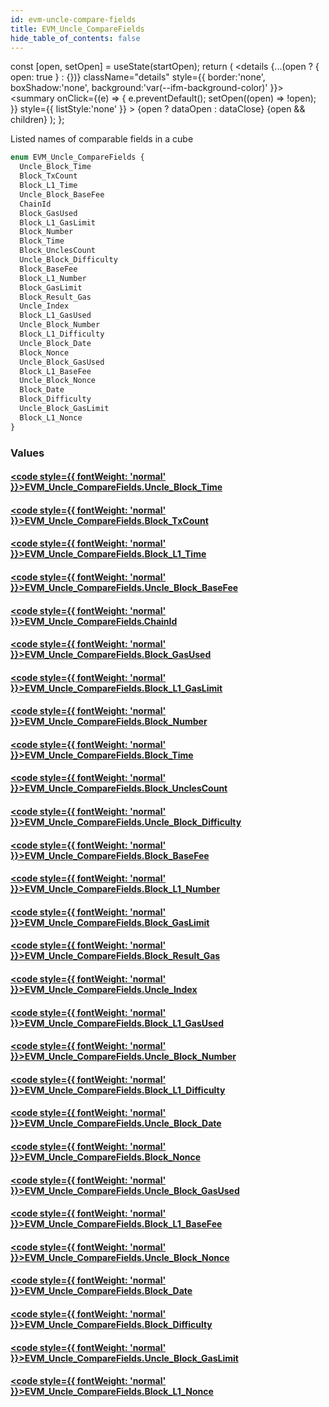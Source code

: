 ```yaml
---
id: evm-uncle-compare-fields
title: EVM_Uncle_CompareFields
hide_table_of_contents: false
---
```







  const [open, setOpen] = useState(startOpen);
  return (
    <details {...(open ? { open: true } : {})} className="details" style={{ border:'none', boxShadow:'none', background:'var(--ifm-background-color)' }}>
      <summary
        onClick={(e) => {
          e.preventDefault();
          setOpen((open) => !open);
        }}
        style={{ listStyle:'none' }}
      >
      {open ? dataOpen : dataClose}
      </summary>
      {open && children}
    </details>
  );
};




Listed names of comparable fields in a cube


```graphql
enum EVM_Uncle_CompareFields {
  Uncle_Block_Time
  Block_TxCount
  Block_L1_Time
  Uncle_Block_BaseFee
  ChainId
  Block_GasUsed
  Block_L1_GasLimit
  Block_Number
  Block_Time
  Block_UnclesCount
  Uncle_Block_Difficulty
  Block_BaseFee
  Block_L1_Number
  Block_GasLimit
  Block_Result_Gas
  Uncle_Index
  Block_L1_GasUsed
  Uncle_Block_Number
  Block_L1_Difficulty
  Uncle_Block_Date
  Block_Nonce
  Uncle_Block_GasUsed
  Block_L1_BaseFee
  Uncle_Block_Nonce
  Block_Date
  Block_Difficulty
  Uncle_Block_GasLimit
  Block_L1_Nonce
}
```




### Values

#### [<code style={{ fontWeight: 'normal' }}>EVM_Uncle_CompareFields.<b>Uncle_Block_Time</b></code>](#) 
> 
> 

#### [<code style={{ fontWeight: 'normal' }}>EVM_Uncle_CompareFields.<b>Block_TxCount</b></code>](#) 
> 
> 

#### [<code style={{ fontWeight: 'normal' }}>EVM_Uncle_CompareFields.<b>Block_L1_Time</b></code>](#) 
> 
> 

#### [<code style={{ fontWeight: 'normal' }}>EVM_Uncle_CompareFields.<b>Uncle_Block_BaseFee</b></code>](#) 
> 
> 

#### [<code style={{ fontWeight: 'normal' }}>EVM_Uncle_CompareFields.<b>ChainId</b></code>](#) 
> 
> 

#### [<code style={{ fontWeight: 'normal' }}>EVM_Uncle_CompareFields.<b>Block_GasUsed</b></code>](#) 
> 
> 

#### [<code style={{ fontWeight: 'normal' }}>EVM_Uncle_CompareFields.<b>Block_L1_GasLimit</b></code>](#) 
> 
> 

#### [<code style={{ fontWeight: 'normal' }}>EVM_Uncle_CompareFields.<b>Block_Number</b></code>](#) 
> 
> 

#### [<code style={{ fontWeight: 'normal' }}>EVM_Uncle_CompareFields.<b>Block_Time</b></code>](#) 
> 
> 

#### [<code style={{ fontWeight: 'normal' }}>EVM_Uncle_CompareFields.<b>Block_UnclesCount</b></code>](#) 
> 
> 

#### [<code style={{ fontWeight: 'normal' }}>EVM_Uncle_CompareFields.<b>Uncle_Block_Difficulty</b></code>](#) 
> 
> 

#### [<code style={{ fontWeight: 'normal' }}>EVM_Uncle_CompareFields.<b>Block_BaseFee</b></code>](#) 
> 
> 

#### [<code style={{ fontWeight: 'normal' }}>EVM_Uncle_CompareFields.<b>Block_L1_Number</b></code>](#) 
> 
> 

#### [<code style={{ fontWeight: 'normal' }}>EVM_Uncle_CompareFields.<b>Block_GasLimit</b></code>](#) 
> 
> 

#### [<code style={{ fontWeight: 'normal' }}>EVM_Uncle_CompareFields.<b>Block_Result_Gas</b></code>](#) 
> 
> 

#### [<code style={{ fontWeight: 'normal' }}>EVM_Uncle_CompareFields.<b>Uncle_Index</b></code>](#) 
> 
> 

#### [<code style={{ fontWeight: 'normal' }}>EVM_Uncle_CompareFields.<b>Block_L1_GasUsed</b></code>](#) 
> 
> 

#### [<code style={{ fontWeight: 'normal' }}>EVM_Uncle_CompareFields.<b>Uncle_Block_Number</b></code>](#) 
> 
> 

#### [<code style={{ fontWeight: 'normal' }}>EVM_Uncle_CompareFields.<b>Block_L1_Difficulty</b></code>](#) 
> 
> 

#### [<code style={{ fontWeight: 'normal' }}>EVM_Uncle_CompareFields.<b>Uncle_Block_Date</b></code>](#) 
> 
> 

#### [<code style={{ fontWeight: 'normal' }}>EVM_Uncle_CompareFields.<b>Block_Nonce</b></code>](#) 
> 
> 

#### [<code style={{ fontWeight: 'normal' }}>EVM_Uncle_CompareFields.<b>Uncle_Block_GasUsed</b></code>](#) 
> 
> 

#### [<code style={{ fontWeight: 'normal' }}>EVM_Uncle_CompareFields.<b>Block_L1_BaseFee</b></code>](#) 
> 
> 

#### [<code style={{ fontWeight: 'normal' }}>EVM_Uncle_CompareFields.<b>Uncle_Block_Nonce</b></code>](#) 
> 
> 

#### [<code style={{ fontWeight: 'normal' }}>EVM_Uncle_CompareFields.<b>Block_Date</b></code>](#) 
> 
> 

#### [<code style={{ fontWeight: 'normal' }}>EVM_Uncle_CompareFields.<b>Block_Difficulty</b></code>](#) 
> 
> 

#### [<code style={{ fontWeight: 'normal' }}>EVM_Uncle_CompareFields.<b>Uncle_Block_GasLimit</b></code>](#) 
> 
> 

#### [<code style={{ fontWeight: 'normal' }}>EVM_Uncle_CompareFields.<b>Block_L1_Nonce</b></code>](#) 
> 
> 



